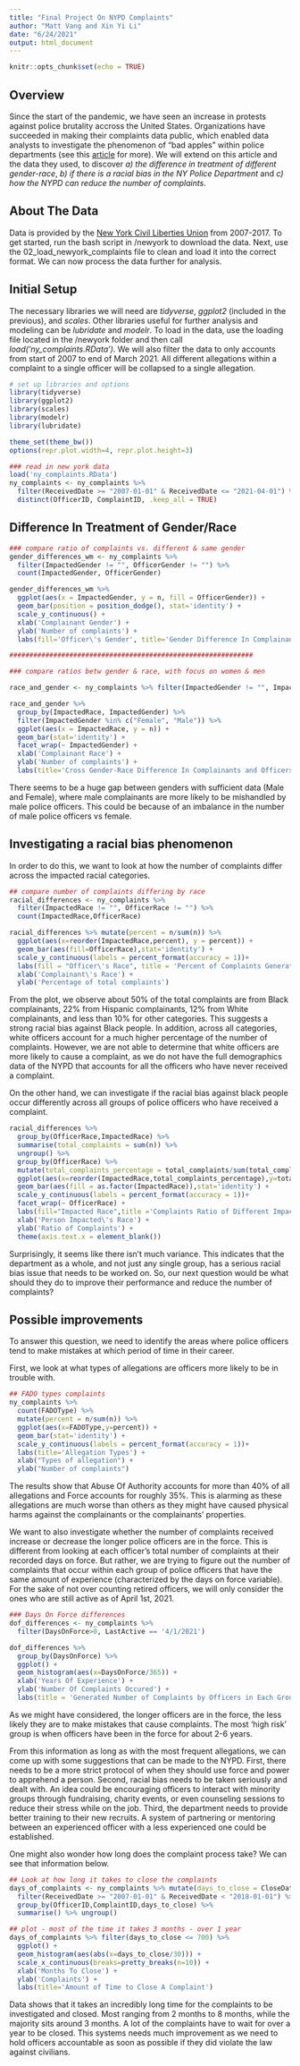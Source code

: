 ---
title: "Final Project On NYPD Complaints"
author: "Matt Vang and Xin Yi Li"
date: "6/24/2021"
output: html_document
---

```{r setup, include=FALSE}
knitr::opts_chunk$set(echo = TRUE)
```
## Overview
Since the start of the pandemic, we have seen an increase in protests against police brutality accross the United States. Organizations have succeeded in making their complaints data public, which enabled data analysts to investigate the phenomenon of "bad apples" within police departments (see this [article](https://github.com/msr-ds3/coursework/blob/master/week4/ft_police_complaints.pdf) for more). 
We will extend on this article and the data they used, to discover *a) the difference in treatment of different gender-race*, *b) if there is a racial bias in the NY Police Department* and *c) how the NYPD can reduce the number of complaints*.

## About The Data
Data is provided by the [New York Civil Liberties Union](https://github.com/new-york-civil-liberties-union/NYPD-Misconduct-Complaint-Database-Updated) from 2007-2017. To get started, run the bash script in /newyork to download the data. Next, use the 02_load_newyork_complaints file to clean and load it into the correct format. We can now process the data further for analysis.

## Initial Setup

The necessary libraries we will need are *tidyverse*, *ggplot2* (included in the previous), and *scales*. Other libraries useful for further analysis and modeling can be *lubridate* and *modelr*. To load in the data, use the loading file located in the /newyork folder and then call *load('ny_complaints.RData')*. We will also filter the data to only accounts from start of 2007 to end of March 2021. All different allegations within a complaint to a single officer will be collapsed to a single allegation.


```{r settingup, include=FALSE}
# set up libraries and options
library(tidyverse)
library(ggplot2)
library(scales)
library(modelr)
library(lubridate)

theme_set(theme_bw())
options(repr.plot.width=4, repr.plot.height=3)

### read in new york data
load('ny_complaints.RData')
ny_complaints <- ny_complaints %>%
  filter(ReceivedDate >= "2007-01-01" & ReceivedDate <= "2021-04-01") %>%
  distinct(OfficerID, ComplaintID, .keep_all = TRUE)
```

## Difference In Treatment of Gender/Race

```{r gender-race, fig.align='center'}

### compare ratio of complaints vs. different & same gender
gender_differences_wm <- ny_complaints %>%
  filter(ImpactedGender != "", OfficerGender != "") %>%
  count(ImpactedGender, OfficerGender)

gender_differences_wm %>%
  ggplot(aes(x = ImpactedGender, y = n, fill = OfficerGender)) +
  geom_bar(position = position_dodge(), stat='identity') +
  scale_y_continuous() +
  xlab('Complainant Gender') +
  ylab('Number of complaints') +
  labs(fill='Officer\'s Gender', title='Gender Difference In Complainants and Officers')

#############################################################

### compare ratios betw gender & race, with focus on women & men

race_and_gender <- ny_complaints %>% filter(ImpactedGender != "", ImpactedRace != "") %>% count(ImpactedGender, ImpactedRace)

race_and_gender %>%
  group_by(ImpactedRace, ImpactedGender) %>%
  filter(ImpactedGender %in% c("Female", "Male")) %>%
  ggplot(aes(x = ImpactedRace, y = n)) +
  geom_bar(stat='identity') +
  facet_wrap(~ ImpactedGender) +
  xlab('Complainant Race') +
  ylab('Number of complaints') +
  labs(title='Cross Gender-Race Difference In Complainants and Officers')
```

There seems to be a huge gap between genders with sufficient data (Male and Female), where male complainants are more likely to be mishandled by male police officers. This could be because of an imbalance in the number of male police officers vs female.

## Investigating a racial bias phenomenon
In order to do this, we want to look at how the number of complaints differ across the impacted racial categories.

```{r racial bias, fig.align='center'}
## compare number of complaints differing by race
racial_differences <- ny_complaints %>%
  filter(ImpactedRace != "", OfficerRace != "") %>%
  count(ImpactedRace,OfficerRace)

racial_differences %>% mutate(percent = n/sum(n)) %>%
  ggplot(aes(x=reorder(ImpactedRace,percent), y = percent)) +
  geom_bar(aes(fill=OfficerRace),stat='identity') +
  scale_y_continuous(labels = percent_format(accuracy = 1))+
  labs(fill = "Officer\'s Race", title = 'Percent of Complaints Generated by Each Racial Group of Complainants')+
  xlab('Complainant\'s Race') +
  ylab('Percentage of total complaints') 

```

From the plot, we observe about 50% of the total complaints are from Black complainants, 22% from Hispanic complainants, 12% from White complainants, and less than 10% for other categories. This suggests a strong racial bias against Black people. In addition, across all categories, white officers account for a much higher percentage of the number of complaints. However, we are not able to determine that white officers are more likely to cause a complaint, as we do not have the full demographics data of the NYPD that accounts for all the officers who have never received a complaint.

On the other hand, we can investigate if the racial bias against black people occur differently across all groups of police officers who have received a complaint.

```{r racial bias accross police, fig.align='center'}
racial_differences %>%
  group_by(OfficerRace,ImpactedRace) %>%
  summarise(total_complaints = sum(n)) %>%
  ungroup() %>%
  group_by(OfficerRace) %>%
  mutate(total_complaints_percentage = total_complaints/sum(total_complaints)) %>%
  ggplot(aes(x=reorder(ImpactedRace,total_complaints_percentage),y=total_complaints_percentage)) +
  geom_bar(aes(fill = as.factor(ImpactedRace)),stat='identity') +
  scale_y_continuous(labels = percent_format(accuracy = 1))+
  facet_wrap(~ OfficerRace) +
  labs(fill="Impacted Race",title ='Complaints Ratio of Different Impacted Race Separated by The Officers\' Race' ) +
  xlab('Person Impacted\'s Race') +
  ylab('Ratio of Complaints') +
  theme(axis.text.x = element_blank())
```

Surprisingly, it seems like there isn't much variance. This indicates that the department as a whole, and not just any single group, has a serious racial bias issue that needs to be worked on. So, our next question would be what should they do to improve their performance and reduce the number of complaints?

## Possible improvements
To answer this question, we need to identify the areas where police officers tend to make mistakes at which period of time in their career.

First, we look at what types of allegations are officers more likely to be in trouble with.

```{r FADOtypes, fig.align='center'}
## FADO types complaints
ny_complaints %>% 
  count(FADOType) %>%
  mutate(percent = n/sum(n)) %>%
  ggplot(aes(x=FADOType,y=percent)) +
  geom_bar(stat='identity') +
  scale_y_continuous(labels = percent_format(accuracy = 1))+
  labs(title='Allegation Types') +
  xlab("Types of allegation") +
  ylab("Number of complaints")

```


The results show that Abuse Of Authority accounts for more than 40% of all allegations and Force accounts for roughly 35%. This is alarming as these allegations are much worse than others as they might have caused physical harms against the complainants or the complainants' properties.

We want to also investigate whether the number of complaints received increase or decrease the longer police officers are in the force. This is different from looking at each officer's total number of complaints at their recorded days on force. But rather, we are trying to figure out the number of complaints that occur within each group of police officers that have the same amount of experience (characterized by the days on force variable). For the sake of not over counting retired officers, we will only consider the ones who are still active as of April 1st, 2021.

```{r daysonforce, fig.align='center'}
### Days On Force differences
dof_differences <- ny_complaints %>%
  filter(DaysOnForce>0, LastActive == '4/1/2021')

dof_differences %>%
  group_by(DaysOnForce) %>%
  ggplot() +
  geom_histogram(aes(x=DaysOnForce/365)) +
  xlab('Years Of Experience') +
  ylab('Number Of Complaints Occured') +
  labs(title = 'Generated Number of Complaints by Officers in Each Group of Equivalent Experience')

```

As we might have considered, the longer officers are in the force, the less likely they are to make mistakes that cause complaints. The most 'high risk' group is when officers have been in the force for about 2-6 years.

From this information as long as with the most frequent allegations, we can come up with some suggestions that can be made to the NYPD. First, there needs to be a more strict protocol of when they should use force and power to apprehend a person. Second, racial bias needs to be taken seriously and dealt with. An idea could be encouraging officers to interact with minority groups through fundraising, charity events, or even counseling sessions to reduce their stress while on the job. Third, the department needs to provide better training to their new recruits. A system of partnering or mentoring between an experienced officer with a less experienced one could be established.

One might also wonder how long does the complaint process take? We can see that information below.

```{r closingcomplaints, fig.align='center'}
## Look at how long it takes to close the complaints
days_of_complaints <- ny_complaints %>% mutate(days_to_close = CloseDate-ReceivedDate) %>% 
  filter(ReceivedDate >= "2007-01-01" & ReceivedDate < "2018-01-01") %>%
  group_by(OfficerID,ComplaintID,days_to_close) %>%
  summarise() %>% ungroup()

## plot - most of the time it takes 3 months - over 1 year
days_of_complaints %>% filter(days_to_close <= 700) %>%
  ggplot() +
  geom_histogram(aes(abs(x=days_to_close/30))) +
  scale_x_continuous(breaks=pretty_breaks(n=10)) +
  xlab('Months To Close') +
  ylab('Complaints') +
  labs(title='Amount of Time to Close A Complaint')
```

Data shows that it takes an incredibly long time for the complaints to be investigated and closed. Most ranging from 2 months to 8 months, while the majority sits around 3 months. A lot of the complaints have to wait for over a year to be closed. This systems needs much improvement as we need to hold officers accountable as soon as possible if they did violate the law against civilians. 
